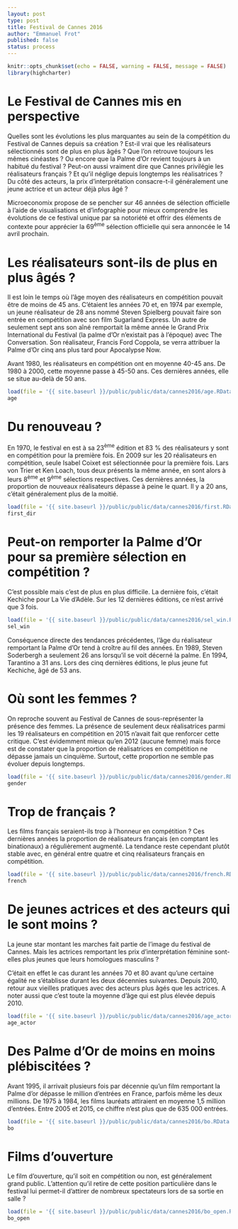 ---
layout: post
type: post
title: Festival de Cannes 2016
author: "Emmanuel Frot"
published: false
status: process
---

```{r setup, include=FALSE}
knitr::opts_chunk$set(echo = FALSE, warning = FALSE, message = FALSE)
library(highcharter)
```

# Le Festival de Cannes mis en perspective
Quelles sont les évolutions les plus marquantes au sein de la compétition du Festival de Cannes depuis sa création ? Est-il vrai que les réalisateurs sélectionnés sont de plus en plus âgés ? Que l'on retrouve toujours les mêmes cinéastes ? Ou encore que la Palme d'Or revient toujours à un habitué du festival ? Peut-on aussi vraiment dire que Cannes privilégie les réalisateurs français ? Et qu'il néglige depuis longtemps les réalisatrices ? Du côté des acteurs, la prix d'interprétation consacre-t-il généralement une jeune actrice et un acteur déjà plus âgé ? 

Microeconomix propose de se pencher sur 46 années de sélection officielle à l'aide de visualisations et d'infographie pour mieux comprendre les évolutions de ce festival unique par sa notoriété et offrir des éléments de contexte pour apprécier la 69^ème^ sélection officielle qui sera annoncée le 14 avril prochain.

# Les réalisateurs sont-ils de plus en plus âgés ?
Il est loin le temps où l'âge moyen des réalisateurs en compétition pouvait être de moins de 45 ans. C'étaient les années 70 et, en 1974 par exemple, un jeune réalisateur de 28 ans nommé Steven Spielberg pouvait faire son entrée en compétition avec son film Sugarland Express. Un autre de seulement sept ans son aîné remportait la même année le Grand Prix International du Festival (la palme d'Or n'existait pas à l'époque) avec The Conversation. Son réalisateur, Francis Ford Coppola, se verra attribuer la Palme d'Or cinq ans plus tard pour Apocalypse Now. 

Avant 1980, les réalisateurs en compétition ont en moyenne 40-45 ans. De 1980 à 2000, cette moyenne passe à 45-50 ans. Ces dernières années, elle se situe au-delà de 50 ans.

```{r age}
load(file = '{{ site.baseurl }}/public/public/data/cannes2016/age.RData')
age
```

# Du renouveau ?
En 1970, le festival en est à sa 23^ème^ édition et 83 % des réalisateurs y sont en compétition pour la première fois. En 2009 sur les 20 réalisateurs en compétition, seule Isabel Coixet est sélectionnée pour la première fois. Lars von Trier et Ken Loach, tous deux présents la même année, en sont alors à leurs 8^ème^ et 9^ème^ sélections respectives. Ces dernières années, la proportion de nouveaux réalisateurs dépasse à peine le quart. Il y a 20 ans, c'était généralement plus de la moitié. 

```{r first}
load(file = '{{ site.baseurl }}/public/public/data/cannes2016/first.RData')
first_dir
```

# Peut-on remporter la Palme d'Or pour sa première sélection en compétition ?
C'est possible mais c'est de plus en plus difficile. La dernière fois, c'était Kechiche pour La Vie d'Adèle. Sur les 12 dernières éditions, ce n'est arrivé que 3 fois.

```{r sel_win}
load(file = '{{ site.baseurl }}/public/public/data/cannes2016/sel_win.RData')
sel_win
```

Conséquence directe des tendances précédentes, l'âge du réalisateur remportant la Palme d'Or tend à croître au fil des années. En 1989, Steven Soderbergh a seulement 26 ans lorsqu'il se voit décerné la palme. En 1994, Tarantino a 31 ans. Lors des cinq dernières éditions, le plus jeune fut Kechiche, âgé de 53 ans. 

# Où sont les femmes ?
On reproche souvent au Festival de Cannes de sous-représenter la présence des femmes. La présence de seulement deux réalisatrices parmi les 19 réalisateurs en compétition en 2015 n'avait fait que renforcer cette critique. C'est évidemment mieux qu'en 2012 (aucune femme) mais force est de constater que la proportion de réalisatrices en compétition ne dépasse jamais un cinquième. Surtout, cette proportion ne semble pas évoluer depuis longtemps.

```{r gender}
load(file = '{{ site.baseurl }}/public/public/data/cannes2016/gender.RData')
gender
```

# Trop de français ?
Les films français seraient-ils trop à l'honneur en compétition ? Ces dernières années la proportion de réalisateurs français (en comptant les binationaux) a régulièrement augmenté. La tendance reste cependant plutôt stable avec, en général entre quatre et cinq réalisateurs français en compétition.

```{r french}
load(file = '{{ site.baseurl }}/public/public/data/cannes2016/french.RData')
french
```

# De jeunes actrices et des acteurs qui le sont moins ?
La jeune star montant les marches fait partie de l'image du festival de Cannes. Mais les actrices remportant les prix d'interprétation féminine sont-elles plus jeunes que leurs homologues masculins ?

C'était en effet le cas durant les années 70 et 80 avant qu'une certaine égalité ne s'établisse durant les deux décennies suivantes. Depuis 2010, retour aux vieilles pratiques avec des acteurs plus âgés que les actrices. A noter aussi que c'est toute la moyenne d'âge qui est plus élevée depuis 2010.


```{r age_actor}
load(file = '{{ site.baseurl }}/public/public/data/cannes2016/age_actor.RData')
age_actor
```

# Des Palme d'Or de moins en moins plébiscitées ?
Avant 1995, il arrivait plusieurs fois par décennie qu'un film remportant la Palme d'or dépasse le million d'entrées en France, parfois même les deux millions. De 1975 à 1984, les films lauréats attiraient en moyenne 1,5 million d'entrées. Entre 2005 et 2015, ce chiffre n'est plus que de 635 000 entrées.

```{r bo}
load(file = '{{ site.baseurl }}/public/public/data/cannes2016/bo.RData')
bo
```

# Films d'ouverture
Le film d'ouverture, qu'il soit en compétition ou non, est généralement grand public. L'attention qu'il retire de cette position particulière dans le festival lui permet-il d'attirer de nombreux spectateurs lors de sa sortie en salle ?  

```{r opening}
load(file = '{{ site.baseurl }}/public/public/data/cannes2016/bo_open.RData')
bo_open
```


